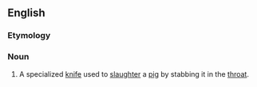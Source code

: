 ==English==

===Etymology===
{{rfe}}

===Noun===
{{head|en|noun|head=[[pig]] [[sticker]]}}

# A specialized [[knife]] used to [[slaughter]] a [[pig]] by stabbing it in the [[throat]].